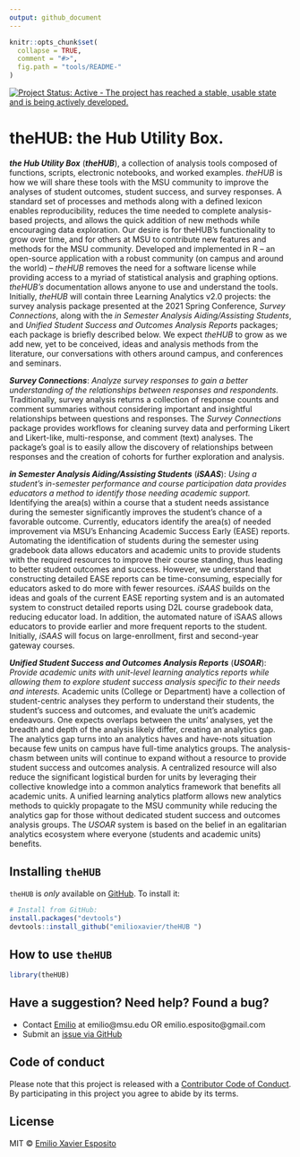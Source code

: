 ```yaml
---
output: github_document
---
```


<!-- README.md is generated from README.Rmd. Please edit README.Rmd. -->

```r
knitr::opts_chunk$set(
  collapse = TRUE,
  comment = "#>",
  fig.path = "tools/README-"
)
```

<!-- badges: start -->
[![Project Status: Active - The project has reached a stable, usable state and is being actively developed.](https://www.repostatus.org/badges/latest/active.svg)](https://www.repostatus.org/)
<!-- badges: end -->


# theHUB: the Hub Utility Box.

_**the Hub Utility Box**_ (_**theHUB**_), a collection of analysis tools composed of functions, scripts, electronic notebooks, and worked examples. _theHUB_ is how we will share these tools with the MSU community to improve the analyses of student outcomes, student success, and survey responses. A standard set of processes and methods along with a defined lexicon enables reproducibility, reduces the time needed to complete analysis-based projects, and allows the quick addition of new methods while encouraging data exploration. Our desire is for theHUB’s functionality to grow over time, and for others at MSU to contribute new features and methods for the MSU community. Developed and implemented in R -- an open-source application with a robust community (on campus and around the world) -- _theHUB_ removes the need for a software license while providing access to a myriad of statistical analysis and graphing options. _theHUB’s_ documentation allows anyone to use and understand the tools. Initially, _theHUB_ will contain three Learning Analytics v2.0 projects: the survey analysis package presented at the 2021 Spring Conference, _Survey Connections_, along with the _in Semester Analysis Aiding/Assisting Students_, and _Unified Student Success and Outcomes Analysis Reports_ packages; each package is briefly described below. We expect _theHUB_ to grow as we add new, yet to be conceived, ideas and analysis methods from the literature, our conversations with others around campus, and conferences and seminars. 

_**Survey Connections**_: _Analyze survey responses to gain a better understanding of the relationships between responses and respondents._ Traditionally, survey analysis returns a collection of response counts and comment summaries without considering important and insightful relationships between questions and responses. The _Survey Connections_ package provides workflows for cleaning survey data and performing Likert and Likert-like, multi-response, and comment (text) analyses. The package’s goal is to easily allow the discovery of relationships between responses and the creation of cohorts for further exploration and analysis.

_**in Semester Analysis Aiding/Assisting Students**_ (_**iSAAS**_): _Using a student’s in-semester performance and course participation data provides educators a method to identify those needing academic support._ Identifying the area(s) within a course that a student needs assistance during the semester significantly improves the student’s chance of a favorable outcome. Currently, educators identify the area(s) of needed improvement via MSU’s Enhancing Academic Success Early (EASE) reports. Automating the identification of students during the semester using gradebook data allows educators and academic units to provide students with the required resources to improve their course standing, thus leading to better student outcomes and success. However, we understand that constructing detailed EASE reports can be time-consuming, especially for educators asked to do more with fewer resources. _iSAAS_ builds on the ideas and goals of the current EASE reporting system and is an automated system to construct detailed reports using D2L course gradebook data, reducing educator load. In addition, the automated nature of iSAAS allows educators to provide earlier and more frequent reports to the student. Initially, _iSAAS_ will focus on large-enrollment, first and second-year gateway courses.

_**Unified Student Success and Outcomes Analysis Reports**_ (_**USOAR**_): _Provide academic units with unit-level learning analytics reports while allowing them to explore student success analysis specific to their needs and interests._ Academic units (College or Department) have a collection of student-centric analyses they perform to understand their students, the student’s success and outcomes, and evaluate the unit’s academic endeavours. One expects overlaps between the units’ analyses, yet the breadth and depth of the analysis likely differ, creating an analytics gap. The analytics gap turns into an analytics haves and have-nots situation because few units on campus have full-time analytics groups. The analysis-chasm between units will continue to expand without a resource to provide student success and outcomes analysis. A centralized resource will also reduce the significant logistical burden for units by leveraging their collective knowledge into a common analytics framework that benefits all academic units. A unified learning analytics platform allows new analytics methods to quickly propagate to the MSU community while reducing the analytics gap for those without dedicated student success and outcomes analysis groups. The _USOAR_ system is based on the belief in an egalitarian analytics ecosystem where everyone (students and academic units) benefits.



## Installing `theHUB`

`theHUB` is _only_ available on [GitHub](https://github.com/emilioxavier/theHUB/). To install it:

```r
# Install from GitHub:
install.packages("devtools")
devtools::install_github("emilioxavier/theHUB ")
```


## How to use `theHUB`

```r
library(theHUB)
```


## Have a suggestion? Need help? Found a bug?

* Contact [Emilio](https://github.com/emilioxavier/) at emilio@msu.edu OR emilio.esposito@gmail.com
* Submit an [issue via GitHub](https://github.com/emilioxavier/theHUB/issues/)


## Code of conduct

Please note that this project is released with a [Contributor Code of Conduct](https://github.com/emilioxavier/sageparenting/blob/master/CONDUCT.md). By participating in this project you agree to abide by its terms.

## License

MIT © [Emilio Xavier Esposito](https://github.com/emilioxavier/)
